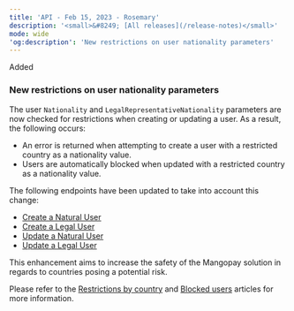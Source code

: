 ```yaml
---
title: 'API - Feb 15, 2023 - Rosemary'  
description: '<small>&#8249; [All releases](/release-notes)</small>'  
mode: wide  
'og:description': 'New restrictions on user nationality parameters'  
---
```

<div class="release-notes-page">

<div class="pill pill-green rn-pill">Added</div> 
  
### New restrictions on user nationality parameters  

The user `Nationality` and `LegalRepresentativeNationality` parameters are now checked for restrictions when creating or updating a user. As a result, the following occurs:  
- An error is returned when attempting to create a user with a restricted country as a nationality value.  
- Users are automatically blocked when updated with a restricted country as a nationality value.  

The following endpoints have been updated to take into account this change:  
- <a href="/api-reference/users/create-natural-user">Create a Natural User</a>
- <a href="/api-reference/users/create-legal-user">Create a Legal User</a>
- <a href="/api-reference/users/update-natural-user">Update a Natural User</a>
- <a href="/api-reference/users/update-legal-user">Update a Legal User</a>

This enhancement aims to increase the safety of the Mangopay solution in regards to countries posing a potential risk.  

Please refer to the <a href="/guides/users/country-restrictions">Restrictions by country</a> and <a href="/guides/users/blocked-users">Blocked users</a> articles for more information.

</div>
